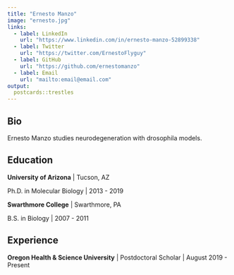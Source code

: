 ```yaml
---
title: "Ernesto Manzo"
image: "ernesto.jpg"
links:
  - label: LinkedIn
    url: "https://www.linkedin.com/in/ernesto-manzo-52899338"
  - label: Twitter
    url: "https://twitter.com/ErnestoFlyguy"
  - label: GitHub
    url: "https://github.com/ernestomanzo"
  - label: Email
    url: "mailto:email@email.com"
output:
  postcards::trestles
---
```


## Bio

Ernesto Manzo studies neurodegeneration with drosophila models.

## Education

**University of Arizona** | Tucson, AZ

Ph.D. in Molecular Biology | 2013 - 2019

**Swarthmore College** | Swarthmore, PA

B.S. in Biology | 2007 - 2011

## Experience

**Oregon Health & Science University** | Postdoctoral Scholar | August 2019 - Present

